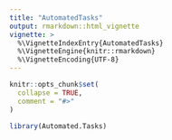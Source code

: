```yaml
---
title: "AutomatedTasks"
output: rmarkdown::html_vignette
vignette: >
  %\VignetteIndexEntry{AutomatedTasks}
  %\VignetteEngine{knitr::rmarkdown}
  %\VignetteEncoding{UTF-8}
---
```


```r
knitr::opts_chunk$set(
  collapse = TRUE,
  comment = "#>"
)
```

```r
library(Automated.Tasks)
```
